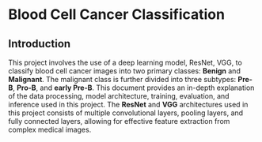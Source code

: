 # Blood Cell Cancer Classification

## Introduction
This project involves the use of a deep learning model, ResNet, VGG, to classify blood cell cancer images into two primary classes: **Benign** and **Malignant**. 
The malignant class is further divided into three subtypes: **Pre-B**, **Pro-B**, and **early Pre-B**. This document provides an in-depth explanation of the data processing, model architecture,
training, evaluation, and inference used in this project. The **ResNet** and **VGG** architectures used in this project consists of multiple convolutional layers, pooling layers, and fully connected layers, allowing for effective feature extraction from complex medical images.

